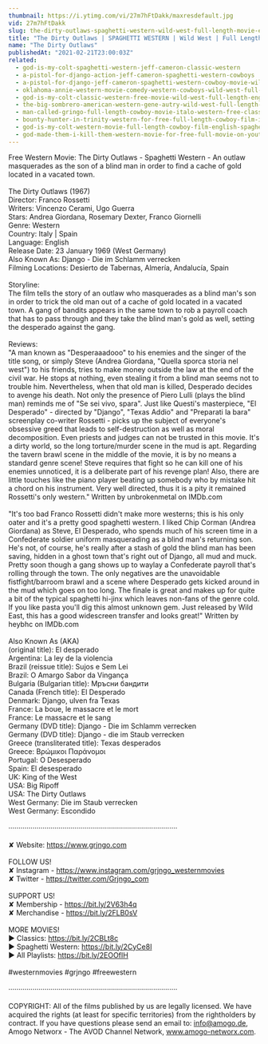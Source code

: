 ```yaml
---
thumbnail: https://i.ytimg.com/vi/27m7hFtDakk/maxresdefault.jpg
vid: 27m7hFtDakk
slug: the-dirty-outlaws-spaghetti-western-wild-west-full-length-movie-english
title: "The Dirty Outlaws | SPAGHETTI WESTERN | Wild West | Full Length Movie | English"
name: "The Dirty Outlaws"
publishedAt: "2021-02-21T23:00:03Z"
related:
  - god-is-my-colt-spaghetti-western-jeff-cameron-classic-western
  - a-pistol-for-django-action-jeff-cameron-spaghetti-western-cowboys
  - a-pistol-for-django-jeff-cameron-spaghetti-western-cowboy-movie-wild-west-english
  - oklahoma-annie-western-movie-comedy-western-cowboys-wild-west-full-movie-english
  - god-is-my-colt-classic-western-free-movie-wild-west-full-length-english
  - the-big-sombrero-american-western-gene-autry-wild-west-full-length-english
  - man-called-gringo-full-length-cowboy-movie-italo-western-free-classic-movie
  - bounty-hunter-in-trinity-western-for-free-full-length-cowboy-film-italo-western
  - god-is-my-colt-western-movie-full-length-cowboy-film-english-spaghetti-italo-western
  - god-made-them-i-kill-them-western-movie-for-free-full-movie-on-youtube-cowboy-film
---
```


Free Western Movie: The Dirty Outlaws - Spaghetti Western - An outlaw masquerades as the son of a blind man in order to find a cache of gold located in a vacated town.<br />
<br />
The Dirty Outlaws (1967)<br />
Director: Franco Rossetti<br />
Writers: Vincenzo Cerami, Ugo Guerra <br />
Stars: Andrea Giordana, Rosemary Dexter, Franco Giornelli<br />
Genre: Western<br />
Country: Italy | Spain<br />
Language: English<br />
Release Date: 23 January 1969 (West Germany)<br />
Also Known As: Django - Die im Schlamm verrecken <br />
Filming Locations: Desierto de Tabernas, Almería, Andalucía, Spain<br />
<br />
Storyline:<br />
The film tells the story of an outlaw who masquerades as a blind man's son in order to trick the old man out of a cache of gold located in a vacated town. A gang of bandits appears in the same town to rob a payroll coach that has to pass through and they take the blind man's gold as well, setting the desperado against the gang.<br />
<br />
Reviews:<br />
"A man known as "Desperaaadooo" to his enemies and the singer of the title song, or simply Steve (Andrea Giordana, "Quella sporca storia nel west") to his friends, tries to make money outside the law at the end of the civil war. He stops at nothing, even stealing it from a blind man seems not to trouble him. Nevertheless, when that old man is killed, Desperado decides to avenge his death. Not only the presence of Piero Lulli (plays the blind man) reminds me of "Se sei vivo, spara". Just like Questi's masterpiece, "El Desperado" - directed by "Django", "Texas Addio" and "Preparati la bara" screenplay co-writer Rossetti - picks up the subject of everyone's obsessive greed that leads to self-destruction as well as moral decomposition. Even priests and judges can not be trusted in this movie. It's a dirty world, so the long torture/murder scene in the mud is apt. Regarding the tavern brawl scene in the middle of the movie, it is by no means a standard genre scene! Steve requires that fight so he can kill one of his enemies unnoticed, it is a deliberate part of his revenge plan! Also, there are little touches like the piano player beating up somebody who by mistake hit a chord on his instrument. Very well directed, thus it is a pity it remained Rossetti's only western." Written by unbrokenmetal on IMDb.com <br />
<br />
"It's too bad Franco Rossetti didn't make more westerns; this is his only oater and it's a pretty good spaghetti western. I liked Chip Corman (Andrea Giordana) as Steve, El Desperado, who spends much of his screen time in a Confederate soldier uniform masquerading as a blind man's returning son. He's not, of course, he's really after a stash of gold the blind man has been saving, hidden in a ghost town that's right out of Django, all mud and muck. Pretty soon though a gang shows up to waylay a Confederate payroll that's rolling through the town. The only negatives are the unavoidable fistfight/barroom brawl and a scene where Desperado gets kicked around in the mud which goes on too long. The finale is great and makes up for quite a bit of the typical spaghetti hi-jinx which leaves non-fans of the genre cold. If you like pasta you'll dig this almost unknown gem. Just released by Wild East, this has a good widescreen transfer and looks great!" Written by heybhc on IMDb.com <br />
<br />
Also Known As (AKA)<br />
(original title): El desperado<br />
Argentina: La ley de la violencia<br />
Brazil (reissue title): Sujos e Sem Lei<br />
Brazil: O Amargo Sabor da Vingança<br />
Bulgaria (Bulgarian title): Мръсни бандити<br />
Canada (French title): El Desperado<br />
Denmark: Django, ulven fra Texas<br />
France: La boue, le massacre et le mort<br />
France: Le massacre et le sang<br />
Germany (DVD title): Django - Die im Schlamm verrecken<br />
Germany (DVD title): Django - die im Staub verrecken<br />
Greece (transliterated title): Texas desperados<br />
Greece: Βρώμικοι Παράνομοι<br />
Portugal: O Desesperado<br />
Spain: El desesperado<br />
UK: King of the West<br />
USA: Big Ripoff<br />
USA: The Dirty Outlaws<br />
West Germany: Die im Staub verrecken<br />
West Germany: Escondido<br />
<br />
····················································································<br />
<br />
✘ Website: https://www.grjngo.com<br />
<br />
FOLLOW US!<br />
✘ Instagram - https://www.instagram.com/grjngo_westernmovies<br />
✘ Twitter - https://twitter.com/Grjngo_com<br />
<br />
SUPPORT US!<br />
✘ Membership - https://bit.ly/2V63h4q<br />
✘ Merchandise - https://bit.ly/2FLB0sV<br />
<br />
MORE MOVIES! <br />
► Classics: https://bit.ly/2CBLt8c <br />
► Spaghetti Western: https://bit.ly/2CyCe8I <br />
► All Playlists: https://bit.ly/2EOOfIH <br />
<br />
#westernmovies #grjngo #freewestern<br />
<br />
····················································································<br />
<br />
COPYRIGHT: All of the films published by us are legally licensed. We have acquired the rights (at least for specific territories) from the rightholders by contract. If you have questions please send an email to: info@amogo.de, Amogo Networx - The AVOD Channel Network, www.amogo-networx.com.